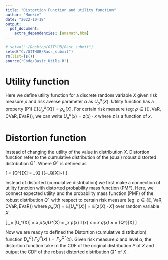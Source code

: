 ```yaml
---
title: "Distortion Function and utility function"
author: "Monkie"
date: "2022-10-18"
output: 
  pdf_document:
    extra_dependencies: [amsmath,bbm]
---
```

```r
# setwd("~/Desktop/GITHUB/Rasr_submit")
setwd("C:/GITHUB/Rasr_submit")
rm(list=ls())
source("Code/Basic_Utils.R")
```

# Utility function
Here we define utility function for a discrete random variable $X$ given risk measure $\rho$ and risk averse parameter $\alpha$ as $U_\rho^\alpha(X)$. Utility function has a property (P1) $\mathbb{E}[U_\rho^\alpha(X)] = \rho_\alpha[X]$. For certain risk measure (eg: $\rho \in \{\mathbb{E},\text{VaR},\text{CVaR},\text{EVaR}\}$), we can write $U_\rho^\alpha(x) = z(x) \cdot x$ where $z$ is a function of $x$.

\begin{enumerate}

\item Expected value utility function
\[
U_\mathbb{E}(x) = x = 1 \cdot x
\]
Property (P1) follows trivially
\[
\mathbb{E}[U_\mathbb{E}(X)] = \mathbb{E}[X]
\]


\item Value at risk utility function
\[
U_\text{VaR}^\alpha(x) = 
\begin{cases}  
\frac{1}{\mathbb{P}[X = x_\alpha]} \cdot x &, x = x_\alpha\\
0 &, \text{otherwise}
\end{cases}
\]
where $x_\alpha = \inf\{x \in \mathbb{R} : P(X \leq x) \geq \alpha \} = \text{VaR}_\alpha[X]$ is the $\alpha^\text{th}$ percentile of $X$. 
Property (P1) follows:
\[
\mathbb{E}[U_\text{VaR}^\alpha(x)] = \mathbb{P}[X \neq x_\alpha] * 0  + \mathbb{P}[X = x_\alpha] * \frac{x_\alpha}{ \mathbb{P}[X = x_\alpha]} = x_\alpha = \text{VaR}_\alpha[X]
\]

\item Conditional Value at risk utility function
\[
U_\text{CVaR}^\alpha(x) = 
\begin{cases}  
\frac{1}{\alpha} \cdot x &,  x < x_\alpha\\
\frac{\alpha ~- ~\mathbb{P}[X < x_\alpha]}{\alpha} \cdot x &,  x = x_\alpha\\
0 &, \text{otherwise}
\end{cases}
\]
Property (P1) Follow:
\[
\mathbb{E}[U_\text{CVaR}^\alpha(x)] = \frac{\mathbb{E}[X~ 1_{\{X < x_\alpha\}}]}{\alpha} + x_\alpha \cdot \frac{(\alpha - \mathbb{P}[X < x_\alpha])}{\alpha} = \text{CVaR}_\alpha[X]
\]

\item Entropic Value at risk utility function
\[
U_\text{EVaR}^\alpha(x) = x \cdot \frac{e^{-\beta^\star x}}{\mathbb{E}[e^{-\beta^\star X}]}
\]
where $\beta^\star = \text{argmax}_\beta\{ -\beta^{-1} \cdot [\log(\mathbb{E}[e^{-\beta X}])-\log(\alpha)] \}$. Furthermore, let $Z^\star = \frac{e^{-\beta^\star X}}{\mathbb{E}[e^{-\beta^\star X}]}$ we have $\mathbb{E}[Z^\star] = 1$ and $\mathbb{E}[Z^\star \log(Z^\star)] = -\log(\alpha)$. Property (P1) follows from the dual of EVaR:
\[
\mathbb{E}[U_\text{EVaR}^\alpha(x)] = \mathbb{E}[X \cdot \frac{ e^{-\beta^\star X}}{\mathbb{E}[e^{-\beta^\star X}]}] = 
\mathbb{E}[X \cdot Z^\star]
=\inf_{Z > 0}\{\mathbb{E}[XZ] : \mathbb{E}[Z]=1,\mathbb{E}[Z\log(Z)]\leq -\log(\alpha)\}
\]


\iffalse
\item Entropic Risk measure utility function
\[
U_\text{erm}^\beta(x) = \frac{1-e^{-\beta(x - \text{ERM}_\beta[X])}}{\beta} + \text{ERM}_\beta[X]
\]
\fi

\end{enumerate}
# Distortion function
Instead of changing the utility of the value in distribution $X$. Distortion function refer to the cumulative distribution of the (dual) robust distorted distribution $Q^\star$. Where $Q^\star$ is defined as

\[
\rho_\alpha[X] = \mathbb{E}_{Q^\star}[X] = \inf_{Q \in \mathcal{Q}}(~\mathbb{E}_Q[X]~)
\]

Instead of distorted (cumulative distribution) we first make a connection of utility function with distorted probability mass function (PMF). Here, we connect expected utility and the probability mass function (PMF) of the robust distribution $Q^\star$ with respect to certain risk measure (eg: $\rho \in \{\mathbb{E},\text{VaR},\text{CVaR},\text{EVaR}\}$) where $\rho_\alpha[X] = \mathbb{E}[U_\rho^\alpha(X)] = \mathbb{E}[z(X) \cdot X]$  over random variable $X$.

\[
\rho_\alpha[X] = \mathbb{E}[U_\rho^\alpha(X)] = \sum_x p(x)\cdot U^\alpha_\rho(X) = \sum_x p(x) \cdot z(x) \cdot x = \sum_x q(x) \cdot x  = \mathbb{E}_{Q^\star}[X]
\]

Now we are ready to defined the Distortion (cumulative distribution) function $D_\rho^\alpha(~ F^P_X(x) ~) = F^{Q^\star}_X(x)$. Given risk measure $\rho$ and level $\alpha$, the distortion function take in the CDF of the original distribution $P$ of $X$ and output the CDF of the robust distorted distribution $Q^\star$ of $X$ .

\begin{enumerate}

\item Expected value distortion function
\[
\text{D}_\mathbb{E}( ~F^P_X(x))~ ) = F^{Q^\star}_X(x) = F^P_X(x)
\]

\item Value at risk distortion function
\[
\text{D}_\text{var}^\alpha( ~F^P_X(x)~) = F^{Q^\star}_X(x) = 
\begin{cases}  
0 &, 0 \leq F^P_X(x) < \alpha\\
1 &, \alpha \leq F^P_X(x) \leq 1
\end{cases}
\]

\item Conditional value at risk distortion function
\[
\text{D}_\text{cvar}^\alpha(~F^P_X(x)~) = F^{Q^\star}_X(x) = 
\begin{cases}  
\frac{F^P_X(x)}{\alpha} &, 0 \leq F^P_X(x) < \alpha\\
1 &, \alpha \leq F^P_X(x) \leq 1
\end{cases}
\]

\item Entropic value at risk distortion function
\[
\text{D}_\text{cvar}^\alpha(~F^P_X(x)~) = F^{Q^\star}_X(x) = \sum_{\{\chi \leq x~:~\chi \in X\}} \big( ~p(\chi) \cdot \frac{e^{-\beta^\star \chi}}{\mathbb{E}[e^{-\beta^\star X}]} ~\big) ~
\]
\end{enumerate}

